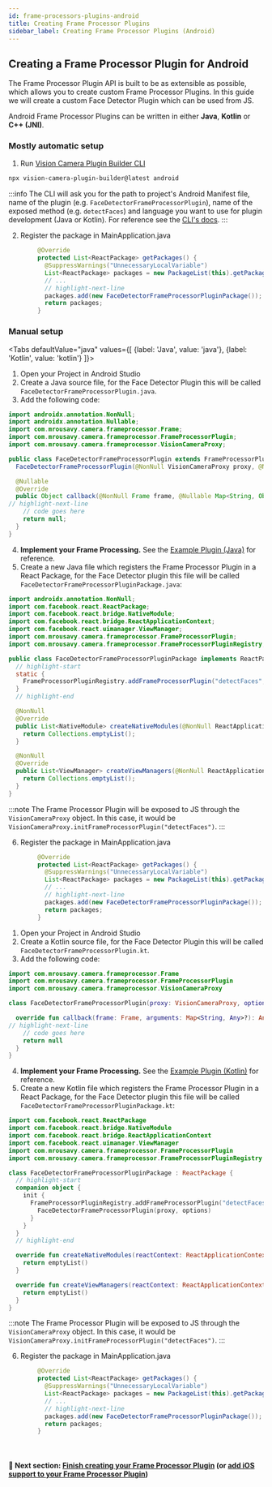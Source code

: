 ```yaml
---
id: frame-processors-plugins-android
title: Creating Frame Processor Plugins
sidebar_label: Creating Frame Processor Plugins (Android)
---
```



## Creating a Frame Processor Plugin for Android

The Frame Processor Plugin API is built to be as extensible as possible, which allows you to create custom Frame Processor Plugins.
In this guide we will create a custom Face Detector Plugin which can be used from JS.

Android Frame Processor Plugins can be written in either **Java**, **Kotlin** or **C++ (JNI)**.

### Mostly automatic setup

1. Run [Vision Camera Plugin Builder CLI](https://github.com/mateusz1913/vision-camera-plugin-builder)

```sh
npx vision-camera-plugin-builder@latest android
```

:::info
The CLI will ask you for the path to project's Android Manifest file, name of the plugin (e.g. `FaceDetectorFrameProcessorPlugin`), name of the exposed method (e.g. `detectFaces`) and language you want to use for plugin development (Java or Kotlin).
For reference see the [CLI's docs](https://github.com/mateusz1913/vision-camera-plugin-builder#%EF%B8%8F-options).
:::

2. Register the package in MainApplication.java

```java
        @Override
        protected List<ReactPackage> getPackages() {
          @SuppressWarnings("UnnecessaryLocalVariable")
          List<ReactPackage> packages = new PackageList(this).getPackages();
          // ...
          // highlight-next-line
          packages.add(new FaceDetectorFrameProcessorPluginPackage()); // <- add
          return packages;
        }
```

### Manual setup

<Tabs
  defaultValue="java"
  values={[
    {label: 'Java', value: 'java'},
    {label: 'Kotlin', value: 'kotlin'}
  ]}>
<TabItem value="java">

1. Open your Project in Android Studio
2. Create a Java source file, for the Face Detector Plugin this will be called `FaceDetectorFrameProcessorPlugin.java`.
3. Add the following code:

```java
import androidx.annotation.NonNull;
import androidx.annotation.Nullable;
import com.mrousavy.camera.frameprocessor.Frame;
import com.mrousavy.camera.frameprocessor.FrameProcessorPlugin;
import com.mrousavy.camera.frameprocessor.VisionCameraProxy;

public class FaceDetectorFrameProcessorPlugin extends FrameProcessorPlugin {
  FaceDetectorFrameProcessorPlugin(@NonNull VisionCameraProxy proxy, @Nullable Map<String, Object> options) {}

  @Nullable
  @Override
  public Object callback(@NonNull Frame frame, @Nullable Map<String, Object> arguments) {
// highlight-next-line
    // code goes here
    return null;
  }
}
```

4. **Implement your Frame Processing.** See the [Example Plugin (Java)](https://github.com/mrousavy/react-native-vision-camera/blob/main/package/example/android/app/src/main/java/com/mrousavy/camera/example/ExampleFrameProcessorPlugin.java) for reference.
5. Create a new Java file which registers the Frame Processor Plugin in a React Package, for the Face Detector plugin this file will be called `FaceDetectorFrameProcessorPluginPackage.java`:

```java
import androidx.annotation.NonNull;
import com.facebook.react.ReactPackage;
import com.facebook.react.bridge.NativeModule;
import com.facebook.react.bridge.ReactApplicationContext;
import com.facebook.react.uimanager.ViewManager;
import com.mrousavy.camera.frameprocessor.FrameProcessorPlugin;
import com.mrousavy.camera.frameprocessor.FrameProcessorPluginRegistry;

public class FaceDetectorFrameProcessorPluginPackage implements ReactPackage {
  // highlight-start
  static {
    FrameProcessorPluginRegistry.addFrameProcessorPlugin("detectFaces", FaceDetectorFrameProcessorPlugin::new);
  }
  // highlight-end

  @NonNull
  @Override
  public List<NativeModule> createNativeModules(@NonNull ReactApplicationContext reactContext) {
    return Collections.emptyList();
  }

  @NonNull
  @Override
  public List<ViewManager> createViewManagers(@NonNull ReactApplicationContext reactContext) {
    return Collections.emptyList();
  }
}
```

:::note
The Frame Processor Plugin will be exposed to JS through the `VisionCameraProxy` object. In this case, it would be `VisionCameraProxy.initFrameProcessorPlugin("detectFaces")`.
:::

6. Register the package in MainApplication.java

```java
        @Override
        protected List<ReactPackage> getPackages() {
          @SuppressWarnings("UnnecessaryLocalVariable")
          List<ReactPackage> packages = new PackageList(this).getPackages();
          // ...
          // highlight-next-line
          packages.add(new FaceDetectorFrameProcessorPluginPackage()); // <- add
          return packages;
        }
```

</TabItem>
<TabItem value="kotlin">

1. Open your Project in Android Studio
2. Create a Kotlin source file, for the Face Detector Plugin this will be called `FaceDetectorFrameProcessorPlugin.kt`.
3. Add the following code:

```kotlin
import com.mrousavy.camera.frameprocessor.Frame
import com.mrousavy.camera.frameprocessor.FrameProcessorPlugin
import com.mrousavy.camera.frameprocessor.VisionCameraProxy

class FaceDetectorFrameProcessorPlugin(proxy: VisionCameraProxy, options: Map<String, Any>?): FrameProcessorPlugin() {

  override fun callback(frame: Frame, arguments: Map<String, Any>?): Any? {
// highlight-next-line
    // code goes here
    return null
  }
}
```

4. **Implement your Frame Processing.** See the [Example Plugin (Kotlin)](https://github.com/mrousavy/react-native-vision-camera/blob/main/package/example/android/app/src/main/java/com/mrousavy/camera/example/ExampleKotlinFrameProcessorPlugin.kt) for reference.
5. Create a new Kotlin file which registers the Frame Processor Plugin in a React Package, for the Face Detector plugin this file will be called `FaceDetectorFrameProcessorPluginPackage.kt`:

```kotlin
import com.facebook.react.ReactPackage
import com.facebook.react.bridge.NativeModule
import com.facebook.react.bridge.ReactApplicationContext
import com.facebook.react.uimanager.ViewManager
import com.mrousavy.camera.frameprocessor.FrameProcessorPlugin
import com.mrousavy.camera.frameprocessor.FrameProcessorPluginRegistry

class FaceDetectorFrameProcessorPluginPackage : ReactPackage {
  // highlight-start
  companion object {
    init {
      FrameProcessorPluginRegistry.addFrameProcessorPlugin("detectFaces") { proxy, options ->
        FaceDetectorFrameProcessorPlugin(proxy, options)
      }
    }
  }
  // highlight-end

  override fun createNativeModules(reactContext: ReactApplicationContext): List<NativeModule> {
    return emptyList()
  }

  override fun createViewManagers(reactContext: ReactApplicationContext): List<ViewManager<*, *>> {
    return emptyList()
  }
}
```

:::note
The Frame Processor Plugin will be exposed to JS through the `VisionCameraProxy` object. In this case, it would be `VisionCameraProxy.initFrameProcessorPlugin("detectFaces")`.
:::

6. Register the package in MainApplication.java

```java
        @Override
        protected List<ReactPackage> getPackages() {
          @SuppressWarnings("UnnecessaryLocalVariable")
          List<ReactPackage> packages = new PackageList(this).getPackages();
          // ...
          // highlight-next-line
          packages.add(new FaceDetectorFrameProcessorPluginPackage()); // <- add
          return packages;
        }
```

</TabItem>
</Tabs>

<br />

#### 🚀 Next section: [Finish creating your Frame Processor Plugin](frame-processors-plugins-final) (or [add iOS support to your Frame Processor Plugin](frame-processors-plugins-ios))
